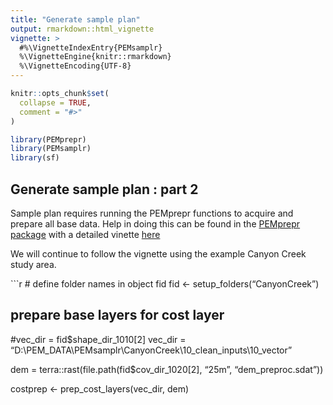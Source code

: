 ```yaml
---
title: "Generate sample plan"
output: rmarkdown::html_vignette
vignette: >
  #%\VignetteIndexEntry{PEMsamplr}
  %\VignetteEngine{knitr::rmarkdown}
  %\VignetteEncoding{UTF-8}
---
```


```r
knitr::opts_chunk$set(
  collapse = TRUE,
  comment = "#>"
)
```

```r
library(PEMprepr)
library(PEMsamplr)
library(sf)

```

## Generate sample plan : part 2

Sample plan requires running the PEMprepr functions to acquire and prepare all base data. 
Help in doing this can be found in the [PEMprepr package](https://github.com/bcgov/PEMprepr) with a detailed vinette [here](https://github.com/bcgov/PEMprepr/blob/master/vignettes/SetUpNewAOI.Rmd)

We will continue to follow the vignette using the example Canyon Creek study area. 


```r
#  define folder names in object fid
fid <- setup_folders("CanyonCreek")


## prepare base layers for cost layer

#vec_dir = fid$shape_dir_1010[2]
vec_dir = "D:\\PEM_DATA\\PEMsamplr\\CanyonCreek\\10_clean_inputs\\10_vector" 

dem = terra::rast(file.path(fid$cov_dir_1020[2], "25m", "dem_preproc.sdat"))

costprep <- prep_cost_layers(vec_dir, dem)



